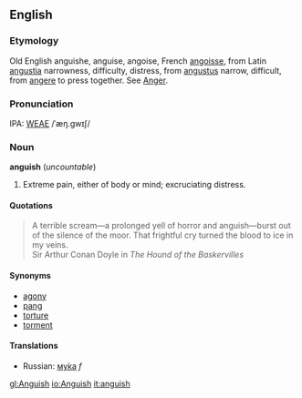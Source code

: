 ==English==
===Etymology===
Old English anguishe, anguise, angoise, French [[angoisse]], from Latin [[angustia]] narrowness, difficulty, distress, from [[angustus]] narrow, difficult, from [[angere]] to press together.  See [[Anger]].

===Pronunciation===
IPA: [[WEAE]] /ˈæŋ.gwɪʃ/

===Noun===
'''anguish''' (''uncountable'')

# Extreme pain, either of body or mind; excruciating distress.

====Quotations====
<blockquote>
A terrible scream&mdash;a prolonged yell of horror and anguish&mdash;burst
out of the silence of the moor.  That frightful cry turned the
blood to ice in my veins.
<BR>
Sir Arthur Conan Doyle in ''The Hound of the Baskervilles''
</blockquote>

====Synonyms====
*[[agony]]
*[[pang]]
*[[torture]]
*[[torment]]

====Translations====
*Russian: [[мука|му́ка]] ''f''

<!-- some material copied from Webster's Revised Unabridged Dictionary (1913) -->

[[gl:Anguish]]
[[io:Anguish]]
[[it:anguish]]